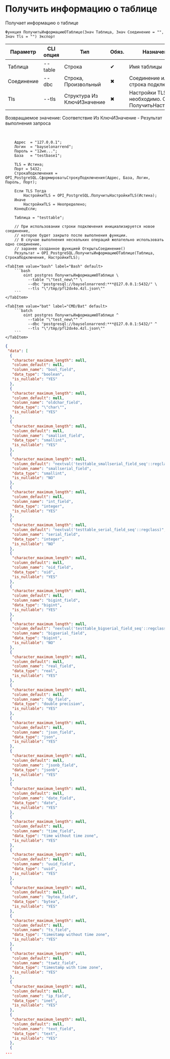 ﻿---
sidebar_position: 4
description: Получить информацию о таблице и другие функции для работы с PostgreSQL в Открытом пакете интеграций - бесплатной open-source библиотеке интеграций для 1С:Предприятие 8, OneScript и CLI
keywords: [1C, 1С, 1С:Предприятие, 1С:Предприятие 8.3, API, Интеграция, Сервисы, Обмен, OneScript, CLI, PostgreSQL]
---


# Получить информацию о таблице
 Получает информацию о таблице



`Функция ПолучитьИнформациюОТаблице(Знач Таблица, Знач Соединение = "", Знач Tls = "") Экспорт`

  | Параметр | CLI опция | Тип | Обяз. | Назначение |
  |-|-|-|-|-|
  | Таблица | --table | Строка | &#x2714; | Имя таблицы |
  | Соединение | --dbc | Строка, Произвольный | &#x2716; | Соединение или строка подключения |
  | Tls | --tls | Структура Из КлючИЗначение | &#x2716; | Настройки TLS, если необходимо. См. ПолучитьНастройкиTls |

  
  Возвращаемое значение:   Соответствие Из КлючИЗначение - Результат выполнения запроса

<br/>




```bsl title="Пример использования для 1С:Предприятие/OneScript"
    Адрес  = "127.0.0.1";
    Логин  = "bayselonarrend";
    Пароль = "12we...";
    База   = "testbase1";

    TLS = Истина;
    Порт = 5432;
    СтрокаПодключения = OPI_PostgreSQL.СформироватьСтрокуПодключения(Адрес, База, Логин, Пароль, Порт);

    Если TLS Тогда
        НастройкиTLS = OPI_PostgreSQL.ПолучитьНастройкиTLS(Истина);
    Иначе
        НастройкиTLS = Неопределено;
    КонецЕсли;

    Таблица = "testtable";

    // При использовании строки подключения инициализируется новое соединение,
    // которое будет закрыто после выполнения функции.
    // В случае выполнения нескольких операций желательно использовать одно соединение,
    // заранее созданное функцией ОткрытьСоединение()
    Результат = OPI_PostgreSQL.ПолучитьИнформациюОТаблице(Таблица, СтрокаПодключения, НастройкиTLS);
```
    

 <Tabs>
  
    <TabItem value="bash" label="Bash" default>
        ```bash
            oint postgres ПолучитьИнформациюОТаблице \
              --table "\"test_new\"" \
              --dbc "postgresql://bayselonarrend:***@127.0.0.1:5432/" \
              --tls "\"/tmp/pfl2dx4o.4zl.json\""
        ```
    </TabItem>
  
    <TabItem value="bat" label="CMD/Bat" default>
        ```batch
            oint postgres ПолучитьИнформациюОТаблице ^
              --table "\"test_new\"" ^
              --dbc "postgresql://bayselonarrend:***@127.0.0.1:5432/" ^
              --tls "\"/tmp/pfl2dx4o.4zl.json\""
        ```
    </TabItem>
</Tabs>


```json title="Результат"
{
 "data": [
  {
   "character_maximum_length": null,
   "column_default": null,
   "column_name": "bool_field",
   "data_type": "boolean",
   "is_nullable": "YES"
  },
  {
   "character_maximum_length": null,
   "column_default": null,
   "column_name": "oldchar_field",
   "data_type": "\"char\"",
   "is_nullable": "YES"
  },
  {
   "character_maximum_length": null,
   "column_default": null,
   "column_name": "smallint_field",
   "data_type": "smallint",
   "is_nullable": "YES"
  },
  {
   "character_maximum_length": null,
   "column_default": "nextval('testtable_smallserial_field_seq'::regclass)",
   "column_name": "smallserial_field",
   "data_type": "smallint",
   "is_nullable": "NO"
  },
  {
   "character_maximum_length": null,
   "column_default": null,
   "column_name": "int_field",
   "data_type": "integer",
   "is_nullable": "YES"
  },
  {
   "character_maximum_length": null,
   "column_default": "nextval('testtable_serial_field_seq'::regclass)",
   "column_name": "serial_field",
   "data_type": "integer",
   "is_nullable": "NO"
  },
  {
   "character_maximum_length": null,
   "column_default": null,
   "column_name": "oid_field",
   "data_type": "oid",
   "is_nullable": "YES"
  },
  {
   "character_maximum_length": null,
   "column_default": null,
   "column_name": "bigint_field",
   "data_type": "bigint",
   "is_nullable": "YES"
  },
  {
   "character_maximum_length": null,
   "column_default": "nextval('testtable_bigserial_field_seq'::regclass)",
   "column_name": "bigserial_field",
   "data_type": "bigint",
   "is_nullable": "NO"
  },
  {
   "character_maximum_length": null,
   "column_default": null,
   "column_name": "real_field",
   "data_type": "real",
   "is_nullable": "YES"
  },
  {
   "character_maximum_length": null,
   "column_default": null,
   "column_name": "dp_field",
   "data_type": "double precision",
   "is_nullable": "YES"
  },
  {
   "character_maximum_length": null,
   "column_default": null,
   "column_name": "json_field",
   "data_type": "json",
   "is_nullable": "YES"
  },
  {
   "character_maximum_length": null,
   "column_default": null,
   "column_name": "jsonb_field",
   "data_type": "jsonb",
   "is_nullable": "YES"
  },
  {
   "character_maximum_length": null,
   "column_default": null,
   "column_name": "date_field",
   "data_type": "date",
   "is_nullable": "YES"
  },
  {
   "character_maximum_length": null,
   "column_default": null,
   "column_name": "time_field",
   "data_type": "time without time zone",
   "is_nullable": "YES"
  },
  {
   "character_maximum_length": null,
   "column_default": null,
   "column_name": "uuid_field",
   "data_type": "uuid",
   "is_nullable": "YES"
  },
  {
   "character_maximum_length": null,
   "column_default": null,
   "column_name": "bytea_field",
   "data_type": "bytea",
   "is_nullable": "YES"
  },
  {
   "character_maximum_length": null,
   "column_default": null,
   "column_name": "ts_field",
   "data_type": "timestamp without time zone",
   "is_nullable": "YES"
  },
  {
   "character_maximum_length": null,
   "column_default": null,
   "column_name": "tswtz_field",
   "data_type": "timestamp with time zone",
   "is_nullable": "YES"
  },
  {
   "character_maximum_length": null,
   "column_default": null,
   "column_name": "ip_field",
   "data_type": "inet",
   "is_nullable": "YES"
  },
  {
   "character_maximum_length": null,
   "column_default": null,
   "column_name": "text_field",
   "data_type": "text",
   "is_nullable": "YES"
  },
  {
...
```

